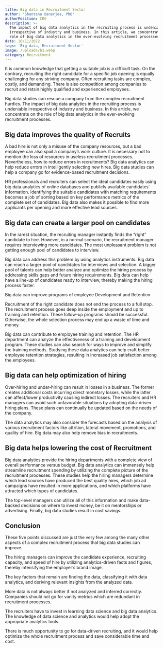 ```yaml
---
title: Big data in Recruitment Sector
author: 'Shantanu Banerjee, PhD'
authorPosition: CRO
description: >-
  The impact of big data analytics in the recruiting process is undeniable
  irrespective of industry and business. In this article, we concentrate on the
  role of big data analytics in the ever-evolving recruitment processes.
date: 10/11/2022
tags: 'Big data, Recruitment Sector'
image: /uploads/b1.webp
category: Recruitment
---
```


It is common knowledge that getting a suitable job is a difficult task. On the contrary, recruiting the right candidate for a specific job opening is equally challenging for any striving company. Often recruiting tasks are complex, costly, and demanding. There is also competition among companies to recruit and retain highly qualified and experienced employees.

Big data studies can rescue a company from the complex recruitment hurdles. The impact of big data analytics in the recruiting process is undeniable irrespective of industry and business. In this article, we concentrate on the role of big data analytics in the ever-evolving recruitment processes.

## Big data improves the quality of Recruits

A bad hire is not only a misuse of the company resources, but a bad employee can also spoil a company’s work culture. It is necessary not to mention the loss of resources in useless recruitment processes. Nevertheless, how to reduce errors in recruitments? Big data analytics can help reduce errors in intelligently selecting new hires. Big data studies can help a company go for evidence-based recruitment decisions.

HR professionals and recruiters can select the ideal candidates easily using big data analytics of online databases and publicly available candidates’ information. Identifying the suitable candidates with matching requirements becomes a job of sorting based on key performance metrics of the complete set of candidates. Big data also makes it possible to find more applicants per opening and more effective lead sources.

## Big data can create a larger pool on candidates

In the rarest situation, the recruiting manager instantly finds the “right” candidate to hire. However, in a normal scenario, the recruitment manager requires interviewing more candidates. The most unpleasant problem is not getting enough pool of candidates to interview.

Big data can address this problem by using analytics instruments. Big data can reach a larger pool of candidates for interviews and selection. A bigger pool of talents can help better analyze and optimize the hiring process by addressing skills gaps and future hiring requirements. Big data can help have a line-up of candidates ready to interview, thereby making the hiring process faster.

Big data can improve programs of employee Development and Retention

Recruitment of the right candidate does not end the process to a full stop. The recruitment process goes deep inside the employment and up to training and retention. These follow-up programs should be successful. Otherwise, the whole selection process may end up a waste of time and money.

Big data can contribute to employee training and retention. The HR department can analyze the effectiveness of a training and development program. These studies can also search for ways to improve and simplify the training methods. Studying these data analytics can help craft better employee retention strategies, resulting in increased job satisfaction among the employees.

## Big data can help optimization of hiring

Over-hiring and under-hiring can result in losses in a business. The former creates additional costs incurring direct monetary losses, while the latter can affect/lower productivity causing indirect losses. The recruiters and HR managers can avoid such unfavorable situations by adopting data-driven hiring plans. These plans can continually be updated based on the needs of the company.

The data analytics may also consider the forecasts based on the analysis of various recruitment factors like attrition, lateral movement, promotions, and quality of hire. Big data may also help remove bias in recruitments.

## Big data helps lowering the cost of Recruitment

Big data analytics provide the hiring departments with a complete view of overall performance versus budget. Big data analytics can immensely help streamline recruitment spending by utilizing the complete picture of the recruitment processes. These studies help the hiring managers determine which lead sources have produced the best quality hires, which job ad campaigns have resulted in more applications, and which platforms have attracted which types of candidates.

The top-level managers can utilize all of this information and make data-backed decisions on where to invest money, be it on mentorships or advertising. Finally, big data studies result in cost savings.

## Conclusion

These five points discussed are just the very few among the many other aspects of a complex recruitment process that big data studies can improve.

The hiring managers can improve the candidate experience, recruiting capacity, and speed of hire by utilizing analytics-driven facts and figures, thereby intensifying the employer’s brand image.

The key factors that remain are finding the data, classifying it with data analytics, and deriving relevant insights from the analyzed data.

More data is not always better if not analyzed and inferred correctly. Companies should not go for vanity metrics which are redundant in recruitment processes.

The recruiters have to invest in learning data science and big data analytics. The knowledge of data science and analytics would help adopt the appropriate analytics tools.

There is much opportunity to go for data-driven recruiting, and it would help optimize the whole recruitment process and save considerable time and cost.
